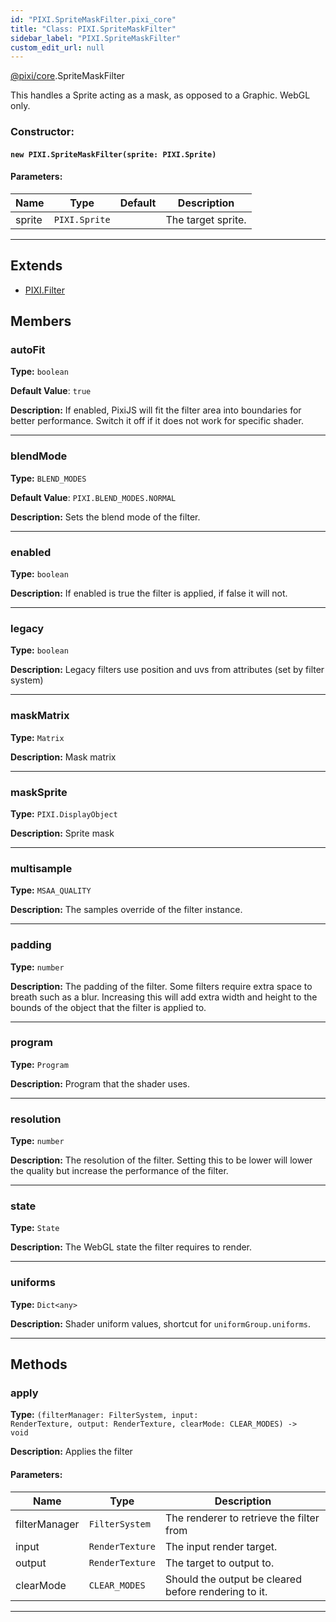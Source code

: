 ```yaml
---
id: "PIXI.SpriteMaskFilter.pixi_core"
title: "Class: PIXI.SpriteMaskFilter"
sidebar_label: "PIXI.SpriteMaskFilter"
custom_edit_url: null
---
```



<div class="package-name">

[@pixi/core](../modules/pixi_core).SpriteMaskFilter

</div>

This handles a Sprite acting as a mask, as opposed to a Graphic.
WebGL only.



        

<article>

### Constructor:
<h4><code>new PIXI.SpriteMaskFilter(sprite&#58; PIXI.Sprite) </code></h4>

#### Parameters:
| Name   | Type                     | Default       | Description        |
| ------ | ------------------------ | ------------- | ------------------ |
| sprite | <code>PIXI.Sprite</code> | <code></code> | The target sprite. |

</article>

---------------------------------------


## Extends
- [PIXI.Filter](../classes/PIXI.Filter.pixi_core)

## Members
<article>

### autoFit 
**Type:** <code>boolean</code>

**Default Value**: <code>true</code>

**Description:** If enabled, PixiJS will fit the filter area into boundaries for better performance. Switch it off if it does not work for specific shader.

</article>


---------------------------------------

<article>

### blendMode 
**Type:** <code>BLEND_MODES</code>

**Default Value**: <code>PIXI.BLEND_MODES.NORMAL</code>

**Description:** Sets the blend mode of the filter.

</article>


---------------------------------------

<article>

### enabled 
**Type:** <code>boolean</code>

**Description:** If enabled is true the filter is applied, if false it will not.

</article>


---------------------------------------

<article>

### legacy 
**Type:** <code>boolean</code>

**Description:** Legacy filters use position and uvs from attributes (set by filter system)

</article>


---------------------------------------

<article>

### maskMatrix 
**Type:** <code>Matrix</code>

**Description:** Mask matrix

</article>


---------------------------------------

<article>

### maskSprite 
**Type:** <code>PIXI.DisplayObject</code>

**Description:** Sprite mask

</article>


---------------------------------------

<article>

### multisample 
**Type:** <code>MSAA_QUALITY</code>

**Description:** The samples override of the filter instance.

</article>


---------------------------------------

<article>

### padding 
**Type:** <code>number</code>

**Description:** The padding of the filter. Some filters require extra space to breath such as a blur. Increasing this will add extra width and height to the bounds of the object that the filter is applied to.

</article>


---------------------------------------

<article>

### program 
**Type:** <code>Program</code>

**Description:** Program that the shader uses.

</article>


---------------------------------------

<article>

### resolution 
**Type:** <code>number</code>

**Description:** The resolution of the filter. Setting this to be lower will lower the quality but increase the performance of the filter.

</article>


---------------------------------------

<article>

### state 
**Type:** <code>State</code>

**Description:** The WebGL state the filter requires to render.

</article>


---------------------------------------

<article>

### uniforms 
**Type:** <code>Dict&#60;any&#62;</code>

**Description:** Shader uniform values, shortcut for `uniformGroup.uniforms`.

</article>


---------------------------------------


## Methods
<article>

### apply 
**Type:** <code>(filterManager&#58; FilterSystem, input&#58; RenderTexture, output&#58; RenderTexture, clearMode&#58; CLEAR_MODES) -&#62; void</code>

**Description:** Applies the filter

#### Parameters:
| Name          | Type                       | Description                                          |
| ------------- | -------------------------- | ---------------------------------------------------- |
| filterManager | <code>FilterSystem</code>  | The renderer to retrieve the filter from             |
| input         | <code>RenderTexture</code> | The input render target.                             |
| output        | <code>RenderTexture</code> | The target to output to.                             |
| clearMode     | <code>CLEAR_MODES</code>   | Should the output be cleared before rendering to it. |
</article>


---------------------------------------


    